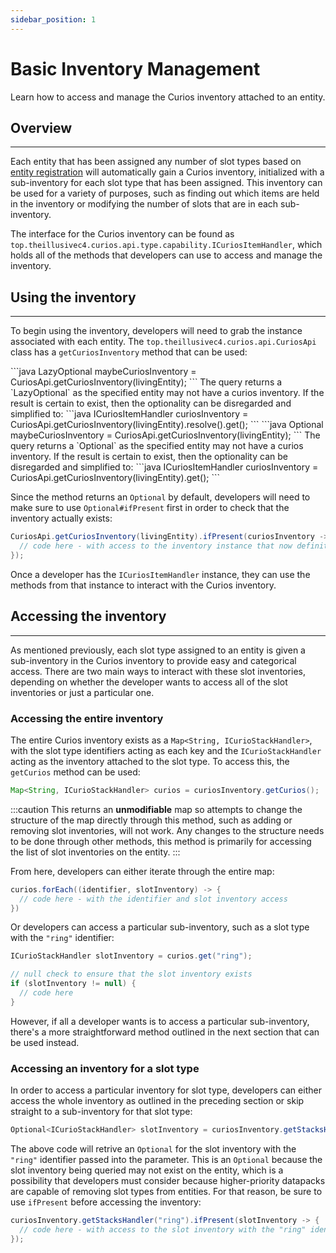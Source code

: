 ```yaml
---
sidebar_position: 1
---
```


# Basic Inventory Management

Learn how to access and manage the Curios inventory attached to an entity.

## Overview
---
Each entity that has been assigned any number of slot types based on [entity registration](../slots/entity-register.md)
will automatically gain a Curios inventory, initialized with a sub-inventory for each slot type that has been assigned.
This inventory can be used for a variety of purposes, such as finding out which items are held in the inventory or
modifying the number of slots that are in each sub-inventory.

The interface for the Curios inventory can be found as `top.theillusivec4.curios.api.type.capability.ICuriosItemHandler`,
which holds all of the methods that developers can use to access and manage the inventory.

## Using the inventory
---
To begin using the inventory, developers will need to grab the instance associated with each entity. The
`top.theillusivec4.curios.api.CuriosApi` class has a `getCuriosInventory` method that can be used:

<Tabs groupId="modloader">
<TabItem value="forge" label="Forge" default>
```java
LazyOptional<ICuriosItemHandler> maybeCuriosInventory = CuriosApi.getCuriosInventory(livingEntity);
```
The query returns a `LazyOptional` as the specified entity may not have a curios inventory. If the result is certain to
exist, then the optionality can be disregarded and simplified to:
```java
ICuriosItemHandler curiosInventory = CuriosApi.getCuriosInventory(livingEntity).resolve().get();
```
</TabItem>
<TabItem value="neoforge-2" label="NeoForge 1.20.3+">
```java
Optional<ICuriosItemHandler> maybeCuriosInventory = CuriosApi.getCuriosInventory(livingEntity);
```
The query returns a `Optional` as the specified entity may not have a curios inventory. If the result is certain to
exist, then the optionality can be disregarded and simplified to:
```java
ICuriosItemHandler curiosInventory = CuriosApi.getCuriosInventory(livingEntity).get();
```
</TabItem>
</Tabs>

Since the method returns an `Optional` by default, developers will need to make sure to use `Optional#ifPresent` first
in order to check that the inventory actually exists:

```java
CuriosApi.getCuriosInventory(livingEntity).ifPresent(curiosInventory -> {
  // code here - with access to the inventory instance that now definitely exists
});
```

Once a developer has the `ICuriosItemHandler` instance, they can use the methods from that instance to interact with the
Curios inventory.

## Accessing the inventory
---

As mentioned previously, each slot type assigned to an entity is given a sub-inventory in the Curios inventory to
provide easy and categorical access. There are two main ways to interact with these slot inventories, depending on
whether the developer wants to access all of the slot inventories or just a particular one.

### Accessing the entire inventory

The entire Curios inventory exists as a `Map<String, ICurioStackHandler>`, with the slot type identifiers acting as each
key and the `ICurioStackHandler` acting as the inventory attached to the slot type. To access this, the `getCurios`
method can be used:

```java
Map<String, ICurioStackHandler> curios = curiosInventory.getCurios();
```
:::caution
This returns an **unmodifiable** map so attempts to change the structure of the map directly through this method, such
as adding or removing slot inventories, will not work. Any changes to the structure needs to be done through other
methods, this method is primarily for accessing the list of slot inventories on the entity.
:::

From here, developers can either iterate through the entire map:

```java
curios.forEach((identifier, slotInventory) -> {
  // code here - with the identifier and slot inventory access
})
```

Or developers can access a particular sub-inventory, such as a slot type with the `"ring"` identifier:

```java
ICurioStackHandler slotInventory = curios.get("ring");

// null check to ensure that the slot inventory exists
if (slotInventory != null) {
  // code here
}
```

However, if all a developer wants is to access a particular sub-inventory, there's a more straightforward method
outlined in the next section that can be used instead.

### Accessing an inventory for a slot type

In order to access a particular inventory for slot type, developers can either access the whole inventory as outlined
in the preceding section or skip straight to a sub-inventory for that slot type:

```java
Optional<ICurioStackHandler> slotInventory = curiosInventory.getStacksHandler("ring");
```

The above code will retrive an `Optional` for the slot inventory with the `"ring"` identifier passed into the
parameter. This is an `Optional` because the slot inventory being queried may not exist on the entity, which is a
possibility that developers must consider because higher-priority datapacks are capable of removing slot types from
entities. For that reason, be sure to use `ifPresent` before accessing the inventory:

```java
curiosInventory.getStacksHandler("ring").ifPresent(slotInventory -> {
  // code here - with access to the slot inventory with the "ring" identifier
});
```






